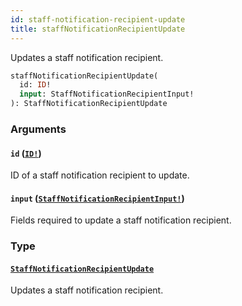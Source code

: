 ```yaml
---
id: staff-notification-recipient-update
title: staffNotificationRecipientUpdate
---
```


Updates a staff notification recipient.

```graphql
staffNotificationRecipientUpdate(
  id: ID!
  input: StaffNotificationRecipientInput!
): StaffNotificationRecipientUpdate

```

### Arguments

#### `id` ([`ID!`](/developer/api-reference/scalars/id.mdx))

ID of a staff notification recipient to update.

#### `input` ([`StaffNotificationRecipientInput!`](/developer/api-reference/inputs/staff-notification-recipient-input.mdx))

Fields required to update a staff notification recipient.

### Type

#### [`StaffNotificationRecipientUpdate`](/developer/api-reference/objects/staff-notification-recipient-update.mdx)

Updates a staff notification recipient.
